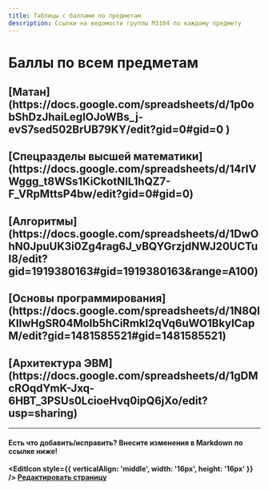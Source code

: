 ```yaml
---
title: Таблицы с баллами по предметам
description: Ссылки на ведомости группы M3104 по каждому предмету
---
```



<BackButton />

# Баллы по всем предметам


<h2><OpenIcon style={{ verticalAlign: 'middle', width: '17px', height: '17px' }} /> [Матан](https://docs.google.com/spreadsheets/d/1p0obShDzJhaiLegIOJoWBs_j-evS7sed502BrUB79KY/edit?gid=0#gid=0  )</h2>
<h2><OpenIcon style={{ verticalAlign: 'middle', width: '17px', height: '17px' }} /> [Спецразделы высшей математики](https://docs.google.com/spreadsheets/d/14rIVWggg_t8WSs1KiCkotNIL1hQZ7-F_VRpMttsP4bw/edit?gid=0#gid=0)</h2>
<h2><OpenIcon style={{ verticalAlign: 'middle', width: '17px', height: '17px' }} /> [Алгоритмы](https://docs.google.com/spreadsheets/d/1DwOhN0JpuUK3i0Zg4rag6J_vBQYGrzjdNWJ20UCTuI8/edit?gid=1919380163#gid=1919380163&range=A100)</h2>
<h2><OpenIcon style={{ verticalAlign: 'middle', width: '17px', height: '17px' }} /> [Основы программирования](https://docs.google.com/spreadsheets/d/1N8QIKIlwHgSR04MoIb5hCiRmkl2qVq6uWO1BkyICapM/edit?gid=1481585521#gid=1481585521)</h2>
<h2><OpenIcon style={{ verticalAlign: 'middle', width: '17px', height: '17px' }} /> [Архитектура ЭВМ](https://docs.google.com/spreadsheets/d/1gDMcROqdYmK-Jxq-6HBT_3PSUs0LcioeHvq0ipQ6jXo/edit?usp=sharing)</h2>

---

#### Есть что добавить/исправить? Внесите изменения в Markdown по ссылке ниже!


**<EditIcon style={{ verticalAlign: 'middle', width: '16px', height: '16px' }} /> [Редактировать страницу](https://github.com/nawinds/m3104-links/edit/master/src/pages/table-grades.mdx)**
